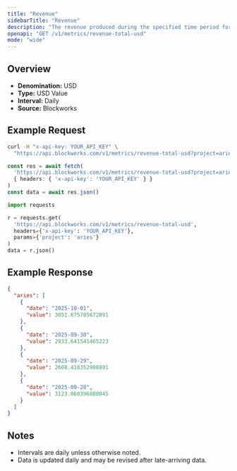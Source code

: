 ```yaml
---
title: "Revenue"
sidebarTitle: "Revenue"
description: "The revenue produced during the specified time period for given project."
openapi: "GET /v1/metrics/revenue-total-usd"
mode: "wide"
---
```


## Overview

- **Denomination:** USD
- **Type:** USD Value
- **Interval:** Daily
- **Source:** Blockworks

## Example Request

<CodeGroup>

```bash cURL
curl -H "x-api-key: YOUR_API_KEY" \
  "https://api.blockworks.com/v1/metrics/revenue-total-usd?project=aries"
```

```typescript TypeScript
const res = await fetch(
  'https://api.blockworks.com/v1/metrics/revenue-total-usd?project=aries',
  { headers: { 'x-api-key': 'YOUR_API_KEY' } }
)
const data = await res.json()
```

```python Python
import requests

r = requests.get(
  'https://api.blockworks.com/v1/metrics/revenue-total-usd',
  headers={'x-api-key': 'YOUR_API_KEY'},
  params={'project': 'aries'}
)
data = r.json()
```

</CodeGroup>

## Example Response

```json
{
  "aries": [
    {
      "date": "2025-10-01",
      "value": 3051.675785672091
    },
    {
      "date": "2025-09-30",
      "value": 2933.641541465223
    },
    {
      "date": "2025-09-29",
      "value": 2608.418352988891
    },
    {
      "date": "2025-09-28",
      "value": 3123.060396880045
    }
  ]
}
```

## Notes
- Intervals are daily unless otherwise noted.
- Data is updated daily and may be revised after late-arriving data.